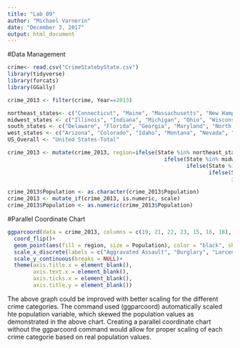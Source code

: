 ---
title: "Lab 09"
author: "Michael Varnerin"
date: "December 3, 2017"
output: html_document
---

#Data Management
```{r data_management}
crime<- read.csv("CrimeStatebyState.csv")
library(tidyverse)
library(forcats)
library(GGally)

crime_2013 <- filter(crime, Year==2013)

northeast_states<- c("Connecticut", "Maine", "Massachusetts", "New Hampshire", "Rhode Island", "Vermont", "New Jersey", "New York", "Pennsylvania")
midwest_states <- c("Illinois", "Indiana", "Michigan", "Ohio", "Wisconsin", "Iowa", "Kansas", "Minnesota", "Missouri", "Nebraska", "North Dakota", "South Dakota")
south_states <- c("Delaware", "Florida", "Georgia", "Maryland", "North Carolina", "South Carolina", "Virginia", "District of Columbia", "West Virginia", "Alabama", "Kentucky", "Mississippi", "Tennessee", "Arkansas", "Louisiana", "Oklahoma", "Texas")
west_states <- c("Arizona", "Colorado", "Idaho", "Montana", "Nevada", "New Mexico", "Utah", "Wyoming", "Alaska", "California", "Hawaii", "Oregon", "Washington")
US_Overall <- "United States-Total"

crime_2013 <- mutate(crime_2013, region=ifelse(State %in% northeast_states, "Northeast",
                                                 ifelse(State %in% midwest_states, "Midwest",
                                                        ifelse(State %in% south_states, "South",
                                                               ifelse(State %in% west_states, "West",
                                                                      ifelse(State %in% US_Overall, "US Overall", "NA"))))))

crime_2013$Population <- as.character(crime_2013$Population)
crime_2013 <- mutate_if(crime_2013, is.numeric, scale)
crime_2013$Population <- as.numeric(crime_2013$Population)
```

#Parallel Coordinate Chart
```{r graph}
ggparcoord(data = crime_2013, columns = c(19, 21, 22, 23, 15, 16, 18), groupColumn = 24)+
  coord_flip()+
  geom_point(aes(fill = region, size = Population), color = "black", shape = 21)+
  scale_x_discrete(labels = c("Aggravated Assault", "Burglary", "Larceny Theft", "Motor Vehicle Theft", "Murder and Non-Negligent Manslaughter", "Rape", "Robbery"))+
  scale_y_continuous(breaks = NULL)+
  theme(axis.title.x = element_blank(),
        axis.text.x = element_blank(),
        axis.ticks.x = element_blank(),
        axis.title.y = element_blank())
```

The above graph could be improved with better scaling for the different crime categories. The command used (ggparcoord) automatically scaled hte population variable, which skewed the population values as demonstrated in the above chart. Creating a parallel coordinate chart without the ggparcoord command would allow for proper scaling of each crime categorie based on real population values.
